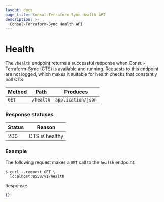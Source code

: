 ```yaml
---
layout: docs
page_title: Consul-Terraform-Sync Health API
description: >-
  Consul-Terraform-Sync Health API
---
```


# Health

The `/health` endpoint returns a successful response when Consul-Terraform-Sync (CTS) is available and running. Requests to this endpoint are not logged, which makes it suitable for health checks that constantly poll CTS.

| Method | Path                | Produces           |
| ------ | ------------------- | ------------------ |
| `GET`  | `/health` | `application/json` |

### Response statuses

| Status | Reason                                               |
| ------ | ---------------------------------------------------- |
| 200    | CTS is healthy                                       |

### Example

The following request makes a `GET` call to the `health` endpoint:

```shell-session
$ curl --request GET \
  localhost:8558/v1/health
```

Response:

```json
{}
```
